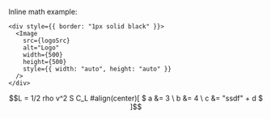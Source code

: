 




 <p>Inline math example: <M c="E = mc^2" /></p>

    <div style={{ border: "1px solid black" }}>
      <Image
        src={logoSrc}
        alt="Logo"
        width={500}
        height={500}
        style={{ width: "auto", height: "auto" }}
      />
    </div>

```math
L = 1/2 rho v^2 S C_L

#align(center)[
  $
  a &= 3 \
  b &= 4 \
  c &= "ssdf" + d
  $
]
```
